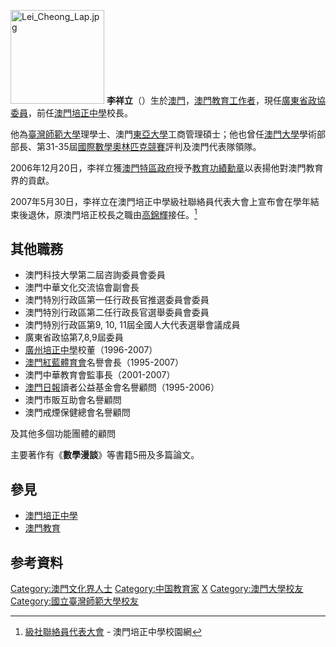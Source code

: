 [[File:Lei_Cheong_Lap.jpg|150px]]
'''李祥立'''{{OME}}（{{bd|1945年|||catIdx=Li李}}）生於[[澳門|澳門]]，[[澳門|澳門]][[教育工作者|教育工作者]]，現任[[廣東省|廣東省]][[政協委員|政協委員]]，前任[[澳門培正中學|澳門培正中學]]校長。

他為[[臺灣師範大學|臺灣師範大學]]理學士、澳門[[東亞大學|東亞大學]]工商管理碩士；他也曾任[[澳門大學|澳門大學]]學術部部長、第31-35屆[[國際數學奧林匹克競賽|國際數學奧林匹克競賽]]評判及澳門代表隊領隊。

2006年12月20日，李祥立獲[[澳門特區政府|澳門特區政府]]授予[[教育功績勳章|教育功績勳章]]以表揚他對澳門教育界的貢獻。

2007年5月30日，李祥立在澳門培正中學級社聯絡員代表大會上宣布會在學年結束後退休，原澳門培正校長之職由[[高錦輝|高錦輝]]接任。<ref>[http://www3.puiching.edu.mo/modules/news/article.php?storyid=225 級社聯絡員代表大會] {{webarchive|url=https://web.archive.org/web/20070928195650/http://www3.puiching.edu.mo/modules/news/article.php?storyid=225 |date=2007-09-28 }} - 澳門培正中學校園網</ref>

==其他職務==
* 澳門科技大學第二屆咨詢委員會委員
* 澳門中華文化交流協會副會長
* 澳門特別行政區第一任行政長官推選委員會委員
* 澳門特別行政區第二任行政長官選舉委員會委員
* 澳門特別行政區第9, 10, 11屆全國人大代表選舉會議成員
* 廣東省政協第7,8,9屆委員
* [[廣州培正中學|廣州培正中學]]校董（1996-2007）
* [[澳門紅藍體育會|澳門紅藍體育會]]名譽會長（1995-2007）
* 澳門中華教育會監事長（2001-2007）
* [[澳門日報|澳門日報]]讀者公益基金會名譽顧問（1995-2006）
* 澳門市販互助會名譽顧問
* 澳門戒煙保健總會名譽顧問
及其他多個功能團體的顧問

主要著作有《'''數學漫談'''》等書籍5冊及多篇論文。

==參見==
* [[澳門培正中學|澳門培正中學]]
* [[澳門教育|澳門教育]]

==参考資料==
<div class="references-small">
<references />
</div>

[[Category:澳門文化界人士|Category:澳門文化界人士]]
[[Category:中国教育家|Category:中国教育家]]
[[Category:李姓|X]]
[[Category:澳門大學校友|Category:澳門大學校友]]
[[Category:國立臺灣師範大學校友|Category:國立臺灣師範大學校友]]